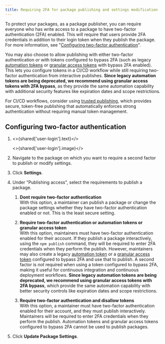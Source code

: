 ```yaml
---
title: Requiring 2FA for package publishing and settings modification
---
```



To protect your packages, as a package publisher, you can require everyone who has write access to a package to have two-factor authentication (2FA) enabled. This will require that users provide 2FA credentials in addition to their login token when they publish the package. For more information, see "[Configuring two-factor authentication][config-2fa]".

You may also choose to allow publishing with either two-factor authentication _or_ with tokens configured to bypass 2FA (such as legacy [automation tokens][creating-automation-token] or [granular access tokens][creating-granular-access-token] with bypass 2FA enabled). This lets you configure tokens in a CI/CD workflow while still requiring two-factor authentication from interactive publishes. **Since legacy automation tokens are being deprecated, we recommend using granular access tokens with 2FA bypass**, as they provide the same automation capability with additional security features like expiration dates and scope restrictions.

For CI/CD workflows, consider using [trusted publishing](/trusted-publishers), which provides secure, token-free publishing that automatically enforces strong authentication without requiring manual token management.

## Configuring two-factor authentication

1. <>{shared['user-login'].text}</>

   <>{shared['user-login'].image}</>

2. Navigate to the package on which you want to require a second factor to publish or modify settings.

3. Click **Settings**.

   <Screenshot src="/packages-and-modules/securing-your-code/2fa-package-admin.png" alt="Screenshot showing the admin tab on a package page" />

4. Under "Publishing access", select the requirements to publish a package.
   1. **Dont require two-factor authentication**  
      With this option, a maintainer can publish a package or change the package settings whether they have two-factor authentication enabled or not. This is the least secure setting.

   2. **Require two-factor authentication or automation tokens or granular access token**  
      With this option, maintainers must have two-factor authentication enabled for their account. If they publish a package interactively, using the `npm publish` command, they will be required to enter 2FA credentials when they perform the publish. However, maintainers may also create a legacy [automation token][creating-automation-token] or a [granular access token][creating-granular-access-token] configured to bypass 2FA and use that to publish. A second factor is _not_ required when using a token configured to bypass 2FA, making it useful for continuous integration and continuous deployment workflows. **Since legacy automation tokens are being deprecated, we recommend using granular access tokens with 2FA bypass**, which provide the same automation capability with better security controls like expiration dates and scope restrictions.

   3. **Require two-factor authentication and disallow tokens**  
      With this option, a maintainer must have two-factor authentication enabled for their account, and they must publish interactively. Maintainers will be required to enter 2FA credentials when they perform the publish. Automation tokens and granular access tokens configured to bypass 2FA cannot be used to publish packages.

   <Screenshot src="/packages-and-modules/securing-your-code/2fa-package-setting.png" alt="Screenshot showing the require two-factor option for a package" />

5. Click **Update Package Settings**.

[config-2fa]: configuring-two-factor-authentication
[creating-automation-token]: creating-and-viewing-access-tokens#creating-granular-access-tokens-on-the-website
[creating-granular-access-token]: creating-and-viewing-access-tokens#creating-granular-access-tokens-on-the-website
